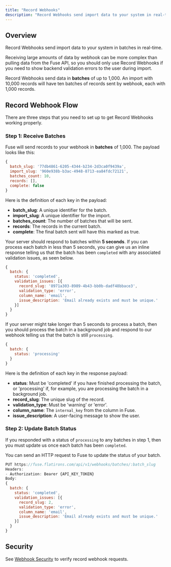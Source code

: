 ```yaml
---
title: "Record Webhooks"
description: "Record Webhooks send import data to your system in real-time"
---
```


## Overview
Record Webhooks send import data to your system in batches in real-time. 

Receiving large amounts of data by webhook can be more complex than pulling data from the Fuse API, so you should only use Record Webhooks if you need to show backend validation errors to the user during import.

Record Webhooks send data in **batches** of up to 1,000. An import with 10,000 records will have ten batches of records sent by webhook, each with 1,000 records.

## Record Webhook Flow
There are three steps that you need to set up to get Record Webhooks working properly.

### Step 1: Receive Batches
Fuse will send records to your webhook in **batches** of 1,000. The payload looks like this:

```javascript
{
  batch_slug: '77db4861-6205-4344-b234-2d3ca0f9439a',
  import_slug: '960e938b-b3ac-4948-8713-ea84fdc72121',
  batches_count: 10,
  records: [],
  complete: false
}
```

Here is the definition of each key in the payload:
- **batch_slug**: A unique identifier for the batch.
- **import_slug**: A unique identifier for the import.
- **batches_count**: The number of batches that will be sent.
- **records**: The records in the current batch.
- **complete**: The final batch sent will have this marked as true.

Your server should respond to batches within **5 seconds**. If you can process each batch in less than 5 seconds, you can give us an inline response telling us that the batch has been `completed` with any associated validation issues, as seen below.

```javascript
{
  batch: {
    status: 'completed',
    validation_issues: [{
      record_slug: '8971a303-8989-4b43-bb0b-dadf48bbace3',
      validation_type: 'error',
      column_name: 'email',
      issue_description: 'Email already exists and must be unique.'
    }]
  }
}
```

If your server might take longer than 5 seconds to process a batch, then you should process the batch in a background job and respond to our webhook telling us that the batch is still `processing`.
```javascript
{
  batch: {
    status: 'processing'
  }
}
```

Here is the definition of each key in the response payload:
- **status**: Must be 'completed' if you have finished processing the batch, or 'processing' if, for example, you are processing the batch in a background job.
- **record_slug**: The unique slug of the record.
- **validation_type**: Must be 'warning' or 'error'.
- **column_name**: The `internal_key` from the column in Fuse.
- **issue_description**: A user-facing message to show the user.


### Step 2: Update Batch Status
If you responded with a status of `processing` to any batches in step 1, then you must update us once each batch has been `completed`.

You can send an HTTP request to Fuse to update the status of your batch.

```javascript
PUT https://fuse.flatirons.com/api/v1/webhooks/batches/:batch_slug
Headers:
- Authorization: Bearer {API_KEY_TOKEN}
Body:
{
  batch: {
    status: 'completed',
    validation_issues: [{
      record_slug: 2,
      validation_type: 'error',
      column_name: 'email',
      issue_description: 'Email already exists and must be unique.'
    }]
  }
}
```

## Security
See [Webhook Security](https://fuse-docs.flatirons.com/accessing-data/webhook-security) to verify record webhook requests.
